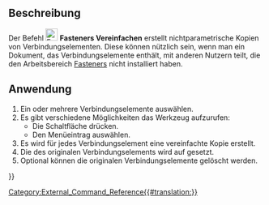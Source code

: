 <languages/>

{{Docnav/de
|[[Fasteners_Move/de|Bewegen]]
|[[Fasteners_MatchTypeInner/de|AuswahlNachInnenmaß]]
|[[Fasteners_Workbench/de|Fasteners]]
|IconL=Fasteners_Move.svg
|IconR=Fasteners_MatchTypeInner.svg
|IconC=Fasteners_workbench_icon.svg
}}

{{GuiCommand/de
|Name=Fasteners Simplify
|Name/de=Fasteners Vereinfachen
|MenuLocation=Fasteners → Form vereinfachen
|Workbenches=[[Fasteners_Workbench/de|Fasteners]]
}}

<span id="Description"></span>
==Beschreibung== 

Der Befehl [[Image:Fasteners_Simplify.svg|24px]] '''Fasteners Vereinfachen''' erstellt nichtparametrische Kopien von Verbindungselementen. Diese können nützlich sein, wenn man ein Dokument, das Verbindungselemente enthält, mit anderen Nutzern teilt, die den Arbeitsbereich [[Fasteners_Workbench/de|Fasteners]] nicht installiert haben.

<span id="Usage"></span>
==Anwendung== 

# Ein oder mehrere Verbindungselemente auswählen.
# Es gibt verschiedene Möglichkeiten das Werkzeug aufzurufen:
#* Die Schaltfläche {{Button|[[Image:Fasteners_Simplify.svg|16px]] [[Fasteners_Simplify/de|Form vereinfachen]]}} drücken.
#* Den Menüeintrag {{MenuCommand|Fasteners → [[Image:Fasteners_Simplify.svg|16px]] Form vereinfachen}} auswählen.
# Es wird für jedes Verbindungselement eine vereinfachte Kopie erstellt.
# Die {{PropertyView/de|Visibility}} des originalen Verbindungselements wird auf {{FALSE}} gesetzt.
# Optional können die originalen Verbindungselemente gelöscht werden.


{{Docnav/de
|[[Fasteners_Move/de|Bewegen]]
|[[Fasteners_MatchTypeInner/de|AuswahlNachInnenmaß]]
|[[Fasteners_Workbench/de|Fasteners]]
|IconL=Fasteners_Move.svg
|IconR=Fasteners_MatchTypeInner.svg
|IconC=Fasteners_workbench_icon.svg
}}

[[Category:External_Command_Reference{{#translation:}}]]
{{Fasteners_Tools_navi{{#translation:}}}}
